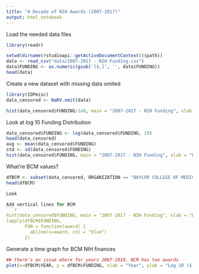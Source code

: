 ```yaml
---
title: "A Decade of NIH Awards (2007-2017)"
output: html_notebook
---
```


Load the needed data files
```r
library(readr)

setwd(dirname(rstudioapi::getActiveDocumentContext()$path))
data <- read_csv("data/2007-2017 - NIH Funding.csv")
data$FUNDING <- as.numeric(gsub('[$,]', '', data$FUNDING))
head(data)
```

Create a new dataset with missing data omited
```r
library(IDPmisc)
data_censored <- NaRV.omit(data)
```

```r
hist(data_censored$FUNDING/1e8, main = "2007-2017 - NIH Funding", xlab = "Millions $")
```

Look at log 10 Funding Distribution
```r
data_censored$FUNDING <- log(data_censored$FUNDING, 10)
head(data_censored)
avg <- mean(data_censored$FUNDING)
std <- sd(data_censored$FUNDING)
hist(data_censored$FUNDING, main = "2007-2017 - NIH Funding", xlab = "Log 10 ($)")
```

What're BCM values?
```r
dfBCM <- subset(data_censored, ORGANIZATION == "BAYLOR COLLEGE OF MEDICINE")
head(dfBCM)
```

```r
Look 

Add vertical lines for BCM
```r
hist(data_censored$FUNDING, main = "2007-2017 - NIH Funding", xlab = "Log 10 ($)")
lapply(dfBCM$FUNDING,
       FUN = function(award) {
         abline(v=award, col = "blue")
       })
```

Generate a time graph for BCM NIH finances
```r
## there's an issue where for years 2007-2010, BCM has two awards
plot(x=dfBCM$YEAR, y = dfBCM$FUNDING, xlab = "Year", ylab = "Log 10 ($)", main = "2007-2017 NIH Awards to Baylor College of Medicine")
```



